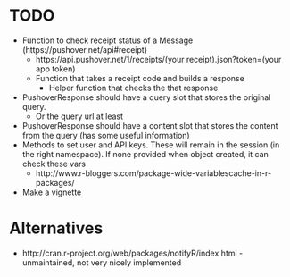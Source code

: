 # TODO
* Function to check receipt status of a Message (https://pushover.net/api#receipt)
    * https://api.pushover.net/1/receipts/(your receipt).json?token=(your app token)
    * Function that takes a receipt code and builds a response
        * Helper function that checks the that response
* PushoverResponse should have a query slot that stores the original query.
    * Or the query url at least
* PushoverResponse should have a content slot that stores the content from the query (has some useful information)
* Methods to set user and API keys. These will remain in the session (in the right namespace). If none provided when object created, it can check these vars
    * http://www.r-bloggers.com/package-wide-variablescache-in-r-packages/
* Make a vignette

# Alternatives
* http://cran.r-project.org/web/packages/notifyR/index.html - unmaintained, not very nicely implemented
